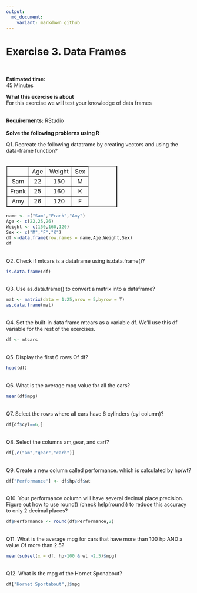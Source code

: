 ---
output:
  md_document:
    variant: markdown_github
---

# Exercise 3. Data Frames

<br>  

<b>Estimated time: </b>  
45 Minutes

<b>What this exercise is about</b>  
For this exercise we will test your knowledge of data frames

<b><br>
Requirernents:</b> RStudio 
<br>
<b>  
Solve the following problerns using R
</b>

Q1. Recreate the following datatrame by creating vectors and using the data-frame function?  
<br>
<table border =2 style="width:60%; text-align:center">
        <th>
                <td>Age</td>
                <td>Weight</td>
                <td>Sex</td>
        </th>
        <tr>
                <td>Sam</td>
                <td>22</td>
                <td>150</td>
                <td>M</td>
        </tr>
        <tr>
                <td>Frank</td>
                <td>25</td>
                <td>160</td>
                <td>K</td>
        </tr>
        <tr>
                <td>Amy</td>
                <td>26</td>
                <td>120</td>
                <td>F</td>
        </tr>
</table>
```{r}
name <- c("Sam","Frank","Amy")
Age <- c(22,25,26)
Weight <- c(150,160,120)
Sex <- c("M","F","K")
df <-data.frame(row.names = name,Age,Weight,Sex)
df
```
<br>
Q2. Check if mtcars is a dataframe using is.data.frame()?
```{r}
is.data.frame(df)
```
<br>
Q3. Use as.data.frame() to convert a matrix into a dataframe?
```{r}
mat <- matrix(data = 1:25,nrow = 5,byrow = T)
as.data.frame(mat)
```
<br>
Q4. Set the built-in data frame mtcars as a variable df. We'll use this df variable for the rest of the exercises. 
```{r}
df <- mtcars
```
<br>
Q5. Display the first 6 rows Of df?
```{r}
head(df)
```
<br>
Q6. What is the average mpg value for all the cars?
```{r}
mean(df$mpg)
```
<br>
Q7. Select the rows where all cars have 6 cylinders (cyl column)?
```{r}
df[df$cyl==6,]
```
<br>
Q8. Select the columns am,gear, and cart?
```{r}
df[,c("am","gear","carb")]
```
<br>
Q9. Create a new column called performance. which is calculated by hp/wt?
```{r}
df["Performance"] <- df$hp/df$wt
```
<br>
Q10. Your performance column will have several decimal place precision. Figure out how to use round() (check help(round)) to reduce this accuracy to only 2 decimal places?
```{r}
df$Performance <- round(df$Performance,2)
```
<br>
Q11. What is the average mpg for cars that have more than 100 hp AND a value Of more than 2.5?
```{r}
mean(subset(x = df, hp>100 & wt >2.5)$mpg)
```
<br>
Q12. What is the mpg of the Hornet Sponabout?  
```{r}
df["Hornet Sportabout",]$mpg
```
